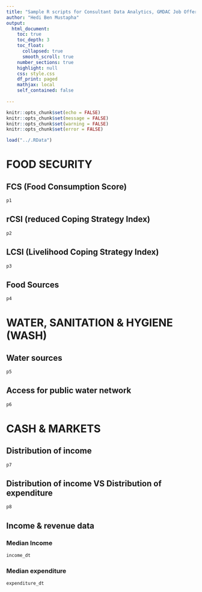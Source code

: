 ```yaml
---
title: "Sample R scripts for Consultant Data Analytics, GMDAC Job Offer"
author: "Hedi Ben Mustapha"
output: 
  html_document:
    toc: true
    toc_depth: 3
    toc_float:
      collapsed: true
      smooth_scroll: true
    number_sections: true
    highlight: null
    css: style.css
    df_print: paged
    mathjax: local
    self_contained: false
    
---
```


```r
knitr::opts_chunk$set(echo = FALSE)
knitr::opts_chunk$set(message = FALSE)
knitr::opts_chunk$set(warning = FALSE)
knitr::opts_chunk$set(error = FALSE)
```

```r
load("../.RData")
```

# FOOD SECURITY


## FCS (Food Consumption Score)
```r
p1 
```

## rCSI (reduced Coping Strategy Index)
```r
p2 
```


## LCSI (Livelihood Coping Strategy Index)
```r
p3
```


## Food Sources
```r
p4

```


# WATER, SANITATION & HYGIENE (WASH) {.tabset .tabset-fade .tabset-pills}


## Water sources
```r
p5
```


## Access for public water network
```r
p6
```


# CASH & MARKETS

## Distribution of income

```r
p7
```

## Distribution of income VS Distribution of expenditure
```r
p8
```

## Income & revenue data {.tabset .tabset-fade .tabset-pills}

### Median Income
```r
income_dt

```

### Median expenditure
```r
expenditure_dt

```

